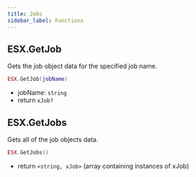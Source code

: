 ```yaml
---
title: Jobs
sidebar_label: Functions
---
```


## ESX.GetJob

Gets the job object data for the specified job name.

```lua
ESX.GetJob(jobName)
```

- jobName: `string`
- return `xJob?`

## ESX.GetJobs

Gets all of the job objects data.

```lua
ESX.GetJobs()
```

- return `<string, xJob>` (array containing instances of xJob)
